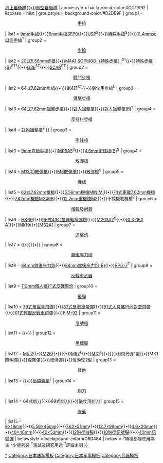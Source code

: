 {{Navbox
| state      = autocollapse
| name       = 自衛隊現役單兵武器及彈藥
| title      = [[自卫队|自衛隊]]現役單兵武器及彈藥
| titlestyle = background-color:#C0D077;
| image      = 
| above      = {{flagicon image|Flag of the Japan Self-Defense Forces.svg}}[[陸上自衛隊]]{{•}}{{flagicon image|Naval_Ensign_of_Japan.svg}}[[海上自衛隊]]{{•}}{{flagicon image|Flag of the Japan Air Self-Defense Force.svg}}[[航空自衛隊]]
| abovestyle = background-color:#CCD992
| listclass  = hlist
| groupstyle =  background-color:#D2DE9F
| group1     = <div style="text-align: center;">[[手枪|手槍]]</div>
| list1      = [[美蓓亞P9手槍|9mm手槍]]{{•}}[[HK VP9半自動手槍|9mm手槍SFP9]]{{•}}[[HK USP手槍|USP]]<sup>S</sup>{{•}}[[SIG P226半自動手槍|特殊手槍]]<sup>S</sup>{{•}}[[M1911手槍|11.4mm大口徑手槍]]<sup>?</sup>
| group2     = <div style="text-align: center;">[[步枪|步槍]]</div>
| list2      = 
{{Navbox|child
| groupstyle =  background-color:#D9E2AD
| group1     = <div style="text-align: center;">[[突击步枪|突擊步槍]]</div>
| list1      = [[豐和89式5.56毫米突擊步槍|89式5.56mm步槍]]{{•}}[[豐和20式突擊步槍|20式5.56mm步槍]]{{•}}[[M4卡賓槍|M4A1 SOPMOD（特殊步槍）]]<sup>S</sup><sup>?</sup>{{•}}[[HK416突擊步槍|特殊步槍(B)]]<sup>S</sup><sup>T</sup><sup>?</sup>{{•}}[[HK G36突擊步槍|G36]]<sup>S</sup><sup>T</sup>{{•}}[[FN SCAR突擊步槍|SCAR]]<sup>S</sup><sup>T</sup>
| group2 = <div style="text-align: center;">[[戰鬥步槍]]</div>
| list2 = [[豐和64式7.62毫米自動步槍|64式7.62mm步槍]]{{•}}[[HK417自動步槍|HK417]]<sup>S</sup><sup>T</sup>{{•}}儀仗用步槍<sup>L</sup>
| group3     = <div style="text-align: center;">[[狙击步枪|狙擊步槍]]</div>
| list3      = [[豐和64式7.62毫米自動步槍|64式7.62mm狙擊步槍]]{{•}}[[M24狙擊手武器系統|對人狙擊槍]]{{•}}對人狙擊槍(B)<sup>?</sup>
| group4     = <div style="text-align: center;">[[反器材步槍]]</div>
| list4      = [[巴雷特M95狙擊步槍|對物狙擊槍]]<sup>?</sup>
}}
| group3     = <div style="text-align: center;">[[冲锋枪|衝鋒槍]]</div>
| list3      = [[美蓓亞PM-9衝鋒槍|9mm自動手槍]]{{•}}[[HK MP5冲锋枪|MP5A5]]<sup>S</sup>{{•}}[[HK MP7個人防衛武器|4.6mm衝鋒槍(B)]]<sup>S</sup>
| group4     = <div style="text-align: center;">[[散彈槍]]</div>
| list4      = [[溫徹斯特M1200泵動式霰彈槍|M1300散彈槍]]{{•}}[[伯奈利M3 Super 90霰彈槍|M3散彈槍]]{{•}}[[雷明登870泵動式霰彈槍|散彈槍]]<sup>S</sup>
| group5     = <div style="text-align: center;">[[机枪|機槍]]</div>
| list5      = [[住友62式7.62毫米機槍|62式7.62mm機槍]]{{•}}[[FN Minimi輕機槍|5.56mm機槍MINIMI]]{{•}}[[住友74式7.62毫米車載機槍|74式車載7.62mm機槍]]{{•}}[[M240通用機槍|7.62mm機槍M240B]]{{•}}[[白朗寧M2重機槍|12.7mm重機槍M2]]{{•}}車載機載機槍<sup>?</sup>
| group6     = <div style="text-align: center;">[[榴弹发射器|榴彈發射器]]</div>
| list6      = [[HK69榴彈發射器|HK69]]{{•}}[[豐和96式40毫米自動榴彈發射器|96式40公釐自動榴彈槍]]{{•}}[[M203榴彈發射器|M203A2]]<sup>S</sup>{{•}}[[貝瑞塔GLX-160附加型榴彈發射器|GLX-160 A1]]{{•}}[[Mk 19自動榴彈發射器|Mk19]]{{•}}[[米尔科姆转轮连发式榴弹发射器|M32A1]]
| group7     = <div style="text-align: center;">[[迫击炮|迫擊炮]]</div>
| list7      = {{Link-en|81mm迫擊炮L16|L16_81mm_mortar}}{{•}}{{Link-en|120mm迫擊炮RT|Mortier 120mm Rayé Tracté Modèle F1}}{{•}}{{Link-en|60mm迫擊炮(B)|Hirtenberger M6C-210}}
| group8     = <div style="text-align: center;">[[无后座力炮|無後座力砲]]</div>
| list8      = [[卡爾·古斯塔夫無後座力炮|84mm無後座力炮]]{{•}}[[卡爾·古斯塔夫無後座力炮|84mm無後座力炮(B)]]{{•}}[[RPG-7]]<sup>T</sup>
| group9     = <div style="text-align: center;">[[反戰車武器]]</div>
| list9      = [[鐵拳三型火箭筒|110mm個人攜行式反戰車炮]]
| group10    = <div style="text-align: center;">[[导弹|飛彈]]</div>
| list10     = [[79式反載具飛彈]]{{•}}[[87式反坦克導彈|87式反戰車飛彈]]{{•}}[[91式便攜地對空導彈|91式人員攜行地對空飛彈]]{{•}}[[01式輕型反坦克導彈|01式輕型反戰車飛彈]]{{•}}[[FIM-92刺針便攜式防空飛彈|FIM-92]]
| group11    = <div style="text-align: center;">[[信號槍]]</div>
| list11     = {{Link-ja|21.5mm信號槍（53式信號手槍）|21.5mm信号けん銃}}{{•}}{{Link-ja|55式信號手槍|55式信号拳銃}}
| group12     = <div style="text-align: center;">[[手榴弹|手榴彈]]</div>
| list12      = [[Mk 2手榴彈|Mk 2]]{{•}}[[M26手榴彈|M26]]{{•}}{{Link-en|Mk 3|MK3 Grenade}}{{•}}[[M67手榴彈|M67]]<sup>L</sup>{{•}}[[M31反坦克槍榴彈|M31]]<sup>L</sup>{{•}}{{Link-ja|06式槍榴彈|06式小銃てき弾}}{{•}}閃光彈1型{{•}}MK1照明彈{{•}}煙霧彈{{•}}燃燒彈{{•}}催淚球2型
| group13    = <div style="text-align: center;">其他</div>
| list13     = {{Link-ja|便攜式火焰噴射器|携帯放射器}}{{•}}[[FN 303非致命性彈藥發射器|壓縮氣槍]]<sup>?</sup>
| group14    = <div style="text-align: center;">[[刺刀]]</div>
| list14     = 64式刺刀{{•}}89式刺刀{{•}}儀仗用刺刀
| group15    = <div style="text-align: center;">[[彈藥]]</div>
| list15     = [[9×19mm魯格彈|9×19mm]]{{•}}[[5.56×45mm NATO|5.56×45mm]]{{•}}[[7.62×51mm NATO|7.62×51mm]]{{•}}[[12.7×99mm NATO|12.7×99mm]]{{•}}[[4.6×30mm]]{{•}}[[40毫米榴彈|40×46mm]]{{•}}[[40毫米榴彈|40×53mm]]{{•}}[[散彈|12鉛徑散彈]]{{•}}[[發焰筒|10鉛徑訊號彈]]{{•}}[[40毫米榴彈|40mm訊號彈]]
| belowstyle = background-color:#C6D484
| below      = <sup>S</sup>特種部隊使用為主 <sup>L</sup>少量列裝 <sup>T</sup>測試及研究用途 <sup>?</sup>詳細未明
}}
<noinclude>
[[Category:日本陸上自衛隊|*]]
[[Category:日本陆军模板]]
[[Category:日本军事模板]]
[[Category:武器模板]]
</noinclude>